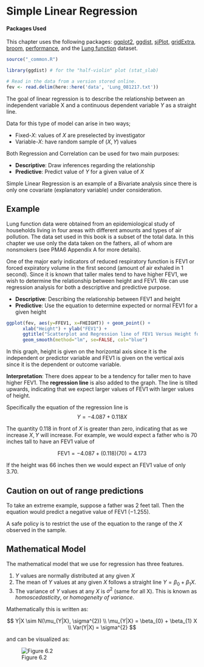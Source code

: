 # Simple Linear Regression {#sec-sl-reg}

::: callout-note
#### Packages Used

This chapter uses the following packages:
[ggplot2](https://ggplot2.tidyverse.org), [ggdist](https://mjskay.github.io/ggdist/index.html), 
[sjPlot](https://strengejacke.github.io/sjPlot/),
[gridExtra](https://cran.r-project.org/web/packages/gridExtra/index.html), 
[broom](https://broom.tidymodels.org),
[performance](https://easystats.github.io/performance/),
and the [Lung function](https://www.norcalbiostat.com/data/#Lung_Function) dataset.
:::

```r
source("_common.R")

library(ggdist) # for the "half-violin" plot (stat_slab)

# Read in the data from a version stored online. 
fev <- read.delim(here::here('data', 'Lung_081217.txt'))

```

The goal of linear regression is to describe the relationship between an independent variable X and a continuous dependent variable $Y$ as a straight line. 

Data for this type of model can arise in two ways; 
  
* Fixed-$X$: values of $X$ are preselected by investigator
* Variable-$X$: have random sample of $(X,Y)$ values
    
    
Both Regression and Correlation can be used for two main purposes: 

* **Descriptive**: Draw inferences regarding the relationship 
* **Predictive**: Predict value of $Y$ for a given value of $X$

Simple Linear Regression is an example of a Bivariate analysis since there is only one covariate (explanatory variable) under consideration.  
 

## Example {#sec-slr-fev}

::: {.callout-tip appearance=minimal}
Lung function data were obtained from an epidemiological study of households living in four areas with different amounts and types of air pollution. The data set used in this book is a subset of the total data. In this chapter we use only the data taken on the fathers, all of whom are nonsmokers (see PMA6 Appendix A for more details). 
:::

One of the major early indicators of reduced respiratory function is FEV1 or forced expiratory volume in the first second (amount of air exhaled in 1 second). Since it is known that taller males tend to have higher FEV1, we wish to determine the relationship between height and FEV1. We can use regression analysis for both a descriptive and predictive purpose. 

* **Descriptive**: Describing the relationship between FEV1 and height
* **Predictive**: Use the equation to determine expected or normal FEV1 for a given height


```r
ggplot(fev, aes(y=FFEV1, x=FHEIGHT)) + geom_point() + 
      xlab("Height") + ylab("FEV1") + 
      ggtitle("Scatterplot and Regression line of FEV1 Versus Height for Males.") + 
      geom_smooth(method="lm", se=FALSE, col="blue") 
```

In this graph, height is given on the horizontal axis since it is the independent or predictor variable and FEV1 is given on the vertical axis since it is the dependent or outcome variable.

**Interpretation**: There does appear to be a tendency for taller men to have higher FEV1. The **regression line** is also added to the graph. The line is tilted upwards, indicating that we expect larger values of FEV1 with larger values of height.

Specifically the equation of the regression line is 
$$
Y = -4.087 + 0.118 X
$$

The quantity 0.118 in front of $X$ is greater than zero, indicating that as we increase $X, Y$ will increase. For example, we would expect a father who is 70 inches tall to have an FEV1 value of

$$\mbox{FEV1} = -4.087 + (0.118) (70) = 4.173$$

If the height was 66 inches then we would expect an FEV1 value of only 3.70.

::: {.callout-caution}
## Caution on out of range predictions

To take an extreme example, suppose a father was 2 feet tall. Then the equation would predict a negative value of FEV1 ($-1.255$).

A safe policy is to restrict the use of the equation to the range of the $X$ observed in the sample.

:::

## Mathematical Model {#sec-mathematical-model}

The mathematical model that we use for regression has three features.

1. $Y$ values are normally distributed at any given $X$ 
2. The mean of $Y$ values at any given $X$ follows a straight line $Y = \beta_{0} + \beta_{1} X$. 
2. The variance of $Y$ values at any $X$ is $\sigma^2$ (same for all X). This is known as _homoscedasticity_, or _homogeneity of variance_. 


Mathematically this is written as: 

$$
Y|X \sim N(\mu_{Y|X}, \sigma^{2}) \\
\mu_{Y|X} = \beta_{0} + \beta_{1} X \\
Var(Y|X) = \sigma^{2} 
$$

and can be visualized as: 

![Figure 6.2](images/slr_graph.png)
